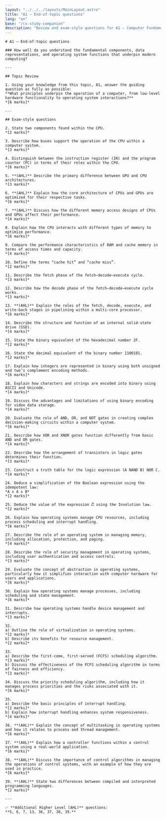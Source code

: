 ```yaml
---
layout: "../../../layouts/MainLayout.astro"
title: "A1 – End-of-topic questions"
lang: "en"
base: "/cs-study-companion"
description: "Review and exam-style questions for A1 – Computer Fundamentals."
---
```


<article className="prose prose-lg prose-slate max-w-none">

    # A1 – End-of-topic questions

    ### How well do you understand the fundamental components, data representations, and operating system functions that underpin modern computing?

    ---

    ## Topic Review

    1. Using your knowledge from this topic, A1, answer the guiding question as fully as possible:
    **What principles underpin the operation of a computer, from low-level hardware functionality to operating system interactions?**
    *[6 marks]*

    ---

    ## Exam-style questions

    2. State two components found within the CPU.
    *[2 marks]*

    3. Describe how buses support the operation of the CPU within a computer system.
    *[3 marks]*

    4. Distinguish between the instruction register (IR) and the program counter (PC) in terms of their roles within the CPU.
    *[6 marks]*

    5. **(AHL)** Describe the primary difference between GPU and CPU architectures.
    *[3 marks]*

    6. **(AHL)** Explain how the core architecture of CPUs and GPUs are optimized for their respective tasks.
    *[6 marks]*

    7. **(AHL)** Discuss how the different memory access designs of CPUs and GPUs affect their performance.
    *[4 marks]*

    8. Explain how the CPU interacts with different types of memory to optimize performance.
    *[6 marks]*

    9. Compare the performance characteristics of RAM and cache memory in terms of access times and capacity.
    *[4 marks]*

    10. Define the terms “cache hit” and “cache miss”.
    *[2 marks]*

    11. Describe the fetch phase of the fetch–decode–execute cycle.
    *[3 marks]*

    12. Describe how the decode phase of the fetch–decode–execute cycle works.
    *[3 marks]*

    13. **(AHL)** Explain the roles of the fetch, decode, execute, and write-back stages in pipelining within a multi-core processor.
    *[6 marks]*

    14. Describe the structure and function of an internal solid-state drive (SSD).
    *[4 marks]*

    15. State the binary equivalent of the hexadecimal number 2F.
    *[2 marks]*

    16. State the decimal equivalent of the binary number 1100101.
    *[2 marks]*

    17. Explain how integers are represented in binary using both unsigned and two’s complement encoding methods.
    *[6 marks]*

    18. Explain how characters and strings are encoded into binary using ASCII and Unicode.
    *[4 marks]*

    19. Discuss the advantages and limitations of using binary encoding for video data storage.
    *[4 marks]*

    20. Evaluate the role of AND, OR, and NOT gates in creating complex decision-making circuits within a computer system.
    *[6 marks]*

    21. Describe how XOR and XNOR gates function differently from basic AND and OR gates.
    *[4 marks]*

    22. Describe how the arrangement of transistors in logic gates determines their function.
    *[3 marks]*

    23. Construct a truth table for the logic expression (A NAND B) NOR C.
    *[4 marks]*

    24. Deduce a simplification of the Boolean expression using the idempotent law:
    *A ∧ A ∧ B*
    *[2 marks]*

    25. Deduce the value of the expression 𝐶̅ using the Involution law.
    *[2 marks]*

    26. Explain how operating systems manage CPU resources, including process scheduling and interrupt handling.
    *[6 marks]*

    27. Describe the role of an operating system in managing memory, including allocation, protection, and paging.
    *[4 marks]*

    28. Describe the role of security management in operating systems, including user authentication and access controls.
    *[3 marks]*

    29. Evaluate the concept of abstraction in operating systems, particularly how it simplifies interaction with computer hardware for users and applications.
    *[6 marks]*

    30. Explain how operating systems manage processes, including scheduling and state management.
    *[6 marks]*

    31. Describe how operating systems handle device management and interrupts.
    *[3 marks]*

    32.
    a) Outline the role of virtualization in operating systems.
    *[2 marks]*
    b) Describe its benefits for resource management.
    *[2 marks]*

    33.
    a) Describe the first-come, first-served (FCFS) scheduling algorithm.
    *[3 marks]*
    b) Discuss the effectiveness of the FCFS scheduling algorithm in terms of fairness and efficiency.
    *[3 marks]*

    34. Discuss the priority scheduling algorithm, including how it manages process priorities and the risks associated with it.
    *[6 marks]*

    35.
    a) Describe the basic principles of interrupt handling.
    *[2 marks]*
    b) Explain how interrupt handling enhances system responsiveness.
    *[4 marks]*

    36. **(AHL)** Explain the concept of multitasking in operating systems and how it relates to process and thread management.
    *[6 marks]*

    37. **(AHL)** Explain how a controller functions within a control system using a real-world application.
    *[6 marks]*

    38. **(AHL)** Discuss the importance of control algorithms in managing the operations of control systems, with an example of how they are used in practice.
    *[6 marks]*

    39. **(AHL)** State two differences between compiled and interpreted programming languages.
    *[2 marks]*

    ---

    ✅ **Additional Higher Level (AHL)** questions:
    **5, 6, 7, 13, 36, 37, 38, 39.**

</article>
